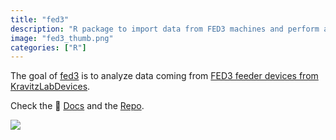 ```yaml
---
title: "fed3"
description: "R package to import data from FED3 machines and perform analysis"
image: "fed3_thumb.png"
categories: ["R"]
---
```


The goal of [fed3](matiasandina.github.io/fed3/) is to analyze data coming from [FED3 feeder devices from KravitzLabDevices](https://github.com/KravitzLabDevices/FED3/).

Check the 📖 [Docs](matiasandina.github.io/fed3/) and the [Repo](https://github.com/matiasandina/fed3/tree/master).

![](fed3.png){fig-align="center"}
